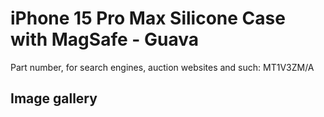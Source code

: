 
# iPhone 15 Pro Max Silicone Case with MagSafe - Guava

Part number, for search engines, auction websites and such: MT1V3ZM/A

## Image gallery

<div style={{ width: "768px" }}>
  <GalleryComponent
    images={[
      {
        original: "/everysource/MT1V3.png",
        thumbnail: "/everypreview/MT1V3.png",
      },
      {
        original: "/everysource/MT1V3_AV1.png",
        thumbnail: "/everypreview/MT1V3_AV1.png",
      },
      {
        original: "/everysource/MT1V3_AV2.png",
        thumbnail: "/everypreview/MT1V3_AV2.png",
      },
      {
        original: "/everysource/MT1V3_AV3.png",
        thumbnail: "/everypreview/MT1V3_AV3.png",
      }
    ]}
  />
</div>